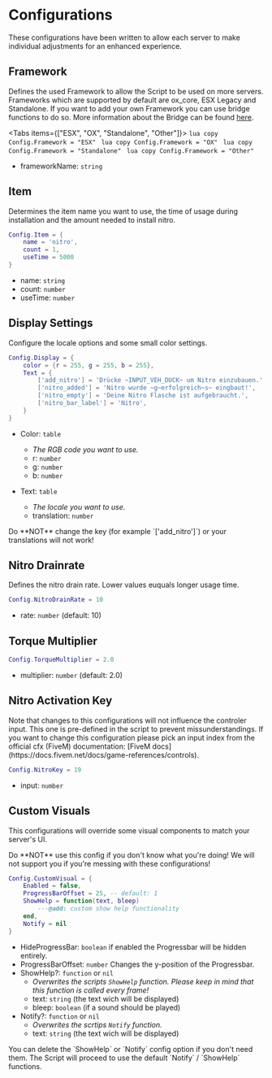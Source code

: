 
# Configurations

These configurations have been written to allow each server to make individual adjustments for an enhanced experience.

## Framework

Defines the used Framework to allow the Script to be used on more servers. Frameworks which are supported by default are ox_core, ESX Legacy and Standalone. If you want to add your own Framework you can use bridge functions to do so. More information about the Bridge can be found [here](./Bridge/Functions).

<Tabs items={["ESX", "OX", "Standalone", "Other"]}>
    <Tab>
        ```lua copy
        Config.Framework = "ESX"
        ```
    </Tab>
    <Tab>
        ```lua copy
        Config.Framework = "OX"
        ```
    </Tab>
    <Tab>
        ```lua copy
        Config.Framework = "Standalone"
        ```
    </Tab>
    <Tab>
        ```lua copy
        Config.Framework = "Other"
        ```
    </Tab>
</Tabs>

- frameworkName: `string`

## Item

Determines the item name you want to use, the time of usage during installation and the amount needed to install nitro.

```lua copy
Config.Item = {
    name = 'nitro',
    count = 1,
    useTime = 5000
}
```

- name: `string`
- count: `number`
- useTime: `number`


## Display Settings 

Configure the locale options and some small color settings.

```lua copy
Config.Display = {
    color = {r = 255, g = 255, b = 255},
    Text = {
        ['add_nitro'] = 'Drücke ~INPUT_VEH_DUCK~ um Nitro einzubauen.',
        ['nitro_added'] = 'Nitro wurde ~g~erfolgreich~s~ eingbaut!',
        ['nitro_empty'] = 'Deine Nitro Flasche ist aufgebraucht.',
        ['nitro_bar_label'] = 'Nitro',
    }
}
```

- Color: `table`
    - *The RGB code you want to use.*
    - r: `number`
    - g: `number`
    - b: `number`

- Text: `table`
    - *The locale you want to use.*
    - translation: `number`

<Callout type='error'>
    Do **NOT** change the key (for example `['add_nitro']`) or your translations will not work!
</Callout>



## Nitro Drainrate

Defines the nitro drain rate. Lower values euquals longer usage time.

```lua copy
Config.NitroDrainRate = 10
```

- rate: `number` (default: 10)


## Torque Multiplier

```lua copy
Config.TorqueMultiplier = 2.0
```

- multiplier: `number` (default: 2.0)


## Nitro Activation Key

<Callout type='info'>
    Note that changes to this configurations will not influence the controler input. This one is pre-defined in the script to prevent missunderstandings.
    If you want to change this configuration please pick an input index from the official cfx (FiveM) documentation: [FiveM docs](https://docs.fivem.net/docs/game-references/controls).
</Callout>

```lua copy
Config.NitroKey = 19
```

- input: `number`


## Custom Visuals

This configurations will override some visual components to match your server's UI.

<Callout type='warning'>
    Do **NOT** use this config if you don't know what you're doing! We will not support you if you're messing with these configurations!
</Callout>

```lua copy
Config.CustomVisual = {
    Enabled = false, 
    ProgressBarOffset = 25, -- default: 1
    ShowHelp = function(text, bleep)
        ---@add: custom show help functionality
    end,
    Notify = nil
}
```

- HideProgressBar: `boolean` if enabled the Progressbar will be hidden entirely.
- ProgressBarOffset: `number` Changes the y-position of the Progressbar.
- ShowHelp?: `function` or `nil`
    - *Overwrites the scripts `ShowHelp` function. Please keep in mind that this function is called every frame!*
    - text: `string` (the text wich will be displayed)
    - bleep: `boolean` (if a sound should be played)
- Notify?: `function` or `nil`
    - *Overwrites the scrtips `Notify` function.*
    - text: `string` (the text wich will be displayed)

<Callout type='info'>
    You can delete the `ShowHelp` or `Notify` config option if you don't need them. The Script will proceed to use the default `Notify` / `ShowHelp` functions. 
</Callout>
